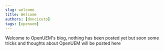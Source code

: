 ```yaml
---
slug: welcome
title: Welcome
authors: [doncicuto]
tags: [openuem]
---
```


Welcome to OpenUEM's blog, nothing has been posted yet but soon some tricks and thoughts about OpenUEM will be posted here

<!-- truncate -->
